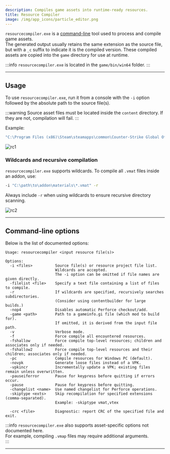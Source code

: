 ```yaml
---
description: Compiles game assets into runtime-ready resources.
title: Resource Compiler
image: /img/app_icons/particle_editor.png
---
```


`resourcecompiler.exe` is a [command-line](https://en.wikipedia.org/wiki/Command-line_interface) tool used to process and compile game assets.  
The generated output usually retains the same extension as the source file, but with a `_c` suffix to indicate it is the compiled version. These compiled assets are copied into the `game` directory for use at runtime.  

:::info
`resourcecompiler.exe` is located in the `game/bin/win64` folder.
:::

---

## Usage

To use `resourcecompiler.exe`, run it from a console with the `-i` option followed by the absolute path to the source file(s).  

:::warning
Source asset files must be located inside the `content` directory.  If they are not, compilation will fail.
:::

Example:
```bash
"C:\Program Files (x86)\Steam\steamapps\common\Counter-Strike Global Offensive\game\bin\win64\resourcecompiler.exe" -i "C:\Program Files (x86)\Steam\steamapps\common\Counter-Strike Global Offensive\content\csgo_addons\test\materials\dev\dev_texture_checkers.vmat"
```

![rc1](./rc1.png "resourcecompiler example")  

### Wildcards and recursive compilation
`resourcecompiler.exe` supports wildcards. To compile all `.vmat` files inside an addon, use:  

```bash
-i "C:\path\to\addon\materials\*.vmat" -r
```

Always include `-r` when using wildcards to ensure recursive directory scanning.  

![rc2](./rc2.png "resourcecompiler recursive example")  

---

## Command-line options

Below is the list of documented options:  

```
Usage: resourcecompiler <input resource file(s)>

Options:
  -i <files>          Source file(s) or resource project file list.
                      Wildcards are accepted.
                      The -i option can be omitted if file names are given directly.
  -filelist <file>    Specify a text file containing a list of files to compile.
  -r                  If wildcards are specified, recursively searches subdirectories.
                      (Consider using contentbuilder for large builds.)
  -nop4               Disables automatic Perforce checkout/add.
  -game <path>        Path to a gameinfo.gi file (which mod to build for).
                      If omitted, it is derived from the input file path.
  -v                  Verbose mode.
  -f                  Force compile all encountered resources.
  -fshallow           Force compile top-level resources; children and associates only if needed.
  -fshallow2          Force compile top-level resources and their children; associates only if needed.
  -pc                 Compile resources for Windows PC (default).
  -novpk              Generate loose files instead of a VPK.
  -vpkincr            Incrementally update a VPK; existing files remain unless overwritten.
  -pauseiferror       Pause for keypress before quitting if errors occur.
  -pause              Pause for keypress before quitting.
  -changelist <name>  Use named changelist for Perforce operations.
  -skiptype <exts>    Skip recompilation for specified extensions (comma-separated).
                      Example: -skiptype vmat,vtex

  -crc <file>         Diagnostic: report CRC of the specified file and exit.
```

:::info
`resourcecompiler.exe` also supports asset-specific options not documented here.  
For example, compiling `.vmap` files may require additional arguments.  
:::

---